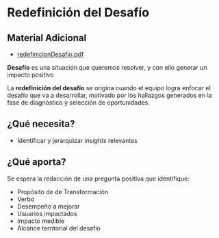 # Redefinición del Desafío

## Material Adicional
- [redefinicionDesafio.pdf](/inacap/fvie01/docs/redefinicionDesafio.pdf)

**Desafío** es una situación que queremos resolver, y con ello generar un impacto positivo

La **redefinición del desafío** se origina cuando el equipo logra enfocar el desafío que va a desarrollar, motivado por los hallazgos generados en la fase de diagnóstico y selección de oportunidades.

## ¿Qué necesita?

- Identificar y jerarquizar *insights* relevantes

## ¿Qué aporta?

Se espera la redacción de una pregunta positiva que identifique:

- Propósito de de Transformación
- Verbo
- Desempeño a mejorar
- Usuarios impactados
- Impacto medible
- Alcance territorial del desafío


